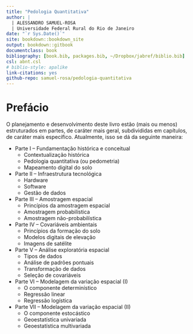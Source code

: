 ```yaml
--- 
title: "Pedologia Quantitativa"
author: |
  | ALESSANDRO SAMUEL-ROSA
  | Universidade Federal Rural do Rio de Janeiro
date: "`r Sys.Date()`"
site: bookdown::bookdown_site
output: bookdown::gitbook
documentclass: book
bibliography: [book.bib, packages.bib, ~/Dropbox/jabref/biblio.bib]
csl: abnt.csl
# biblio-style: apalike
link-citations: yes
github-repo: samuel-rosa/pedologia-quantitativa
---
```


# Prefácio {-}

O planejamento e desenvolvimento deste livro estão (mais ou menos) estruturados em partes, de 
caráter mais geral, subdivididas em capítulos, de caráter mais específico. Atualmente, isso se dá da seguinte
maneira:

* Parte I -- Fundamentação histórica e conceitual
    + Contextualização histórica
    + Pedologia quantitativa (ou pedometria)
    + Mapeamento digital do solo
* Parte II -- Infraestrutura tecnológica
    + Hardware
    + Software
    + Gestão de dados
* Parte III -- Amostragem espacial
    + Princípios da amostragem espacial
    + Amostragem probabilística
    + Amostragem não-probabilística
* Parte IV -- Covariáveis ambientais
    + Princípios da formação do solo
    + Modelos digitais de elevação
    + Imagens de satélite
* Parte V -- Análise exploratória espacial
    + Tipos de dados
    + Análise de padrões pontuais
    + Transformação de dados
    + Seleção de covariáveis
* Parte VI -- Modelagem da variação espacial (I)
    + O componente determinístico
    + Regressão linear
    + Regressão logística
* Parte VII -- Modelagem da variação espacial (II)
    + O componente estocástico
    + Geoestatística univariada
    + Geoestatística multivariada

[issues]: https://github.com/samuel-rosa/pedologia-quantitativa/issues "Sugestões e dúvidas"

